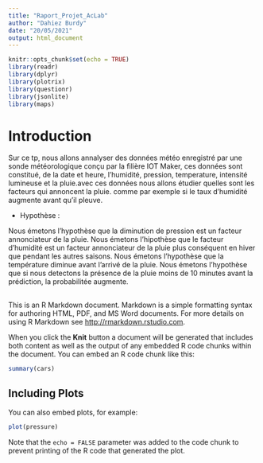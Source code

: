 ```yaml
---
title: "Raport_Projet_AcLab"
author: "Dahiez Burdy"
date: "20/05/2021"
output: html_document
---
```


```r
knitr::opts_chunk$set(echo = TRUE)
library(readr)
library(dplyr)
library(plotrix)
library(questionr)
library(jsonlite)
library(maps)

```

# Introduction 

Sur ce tp, nous allons annalyser des données météo enregistré par une sonde météorologique conçu par la filière IOT Maker, ces données sont constitué, de la date et heure, l'humidité, pression, temperature, intensité lumineuse et la pluie.avec ces données nous allons étudier quelles sont les facteurs qui annoncent la pluie. comme par exemple si le taux d'humidité augmente avant qu'il pleuve. 

- Hypothèse :

Nous émetons l'hypothèse que la diminution de pression est un facteur annonciateur de la pluie.
Nous émetons l'hipothèse que le facteur d'humidité est un facteur annonciateur de la pluie plus conséquent en hiver que pendant les autres saisons.
Nous émetons l'hypothèse que la température diminue avant l'arrivé de la pluie.
Nous émetons l'hypothèse que si nous detectons la présence de la pluie moins de 10 minutes avant la prédiction, la probabilitée augmente. 


## 

This is an R Markdown document. Markdown is a simple formatting syntax for authoring HTML, PDF, and MS Word documents. For more details on using R Markdown see <http://rmarkdown.rstudio.com>.

When you click the **Knit** button a document will be generated that includes both content as well as the output of any embedded R code chunks within the document. You can embed an R code chunk like this:

```r
summary(cars)
```

## Including Plots

You can also embed plots, for example:

```r
plot(pressure)
```

Note that the `echo = FALSE` parameter was added to the code chunk to prevent printing of the R code that generated the plot.
